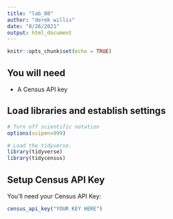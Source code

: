 ```yaml
---
title: "lab_08"
author: "derek willis"
date: "8/26/2021"
output: html_document
---
```


```r
knitr::opts_chunk$set(echo = TRUE)
```

## You will need

* A Census API key

## Load libraries and establish settings
```r
# Turn off scientific notation
options(scipen=999)

# Load the tidyverse.
library(tidyverse)
library(tidycensus)
```

## Setup Census API Key

You'll need your Census API Key:

```r
census_api_key("YOUR KEY HERE")
```
